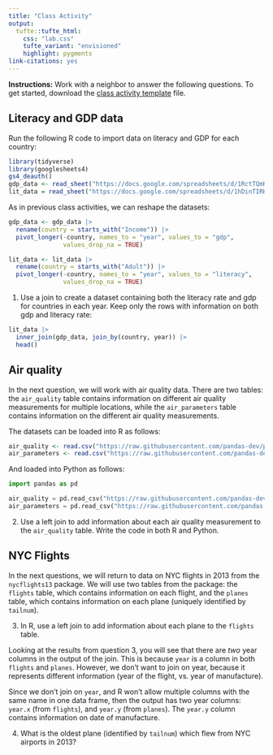 ```yaml
---
title: "Class Activity"
output: 
  tufte::tufte_html:
    css: "lab.css"
    tufte_variant: "envisioned"
    highlight: pygments
link-citations: yes
---
```


**Instructions:** Work with a neighbor to answer the following questions. To get started, download the [class activity template](https://sta279-f23.github.io/class_activities/ca_lecture_17_template.qmd) file.


## Literacy and GDP data

Run the following R code to import data on literacy and GDP for each country:

```r
library(tidyverse)
library(googlesheets4)
gs4_deauth()
gdp_data <- read_sheet("https://docs.google.com/spreadsheets/d/1RctTQmKB0hzbm1E8rGcufYdMshRdhmYdeL29nXqmvsc/pub?gid=0")
lit_data = read_sheet("https://docs.google.com/spreadsheets/d/1hDinTIRHQIaZg1RUn6Z_6mo12PtKwEPFIz_mJVF6P5I/pub?gid=0")
```

As in previous class activities, we can reshape the datasets:

```r
gdp_data <- gdp_data |>
  rename(country = starts_with("Income")) |>
  pivot_longer(-country, names_to = "year", values_to = "gdp",
               values_drop_na = TRUE)

lit_data <- lit_data |>
  rename(country = starts_with("Adult")) |>
  pivot_longer(-country, names_to = "year", values_to = "literacy",
               values_drop_na = TRUE)
```

1. Use a join to create a dataset containing both the literacy rate and gdp for countries in each year. Keep only the rows with information on both gdp and literacy rate:

```r
lit_data |>
  inner_join(gdp_data, join_by(country, year)) |>
  head()
```

## Air quality

In the next question, we will work with air quality data. There are two tables: the `air_quality` table contains information on different air quality measurements for multiple locations, while the `air_parameters` table contains information on the different air quality measurements.

The datasets can be loaded into R as follows:

```r
air_quality <- read.csv("https://raw.githubusercontent.com/pandas-dev/pandas/main/doc/data/air_quality_long.csv")
air_parameters <- read.csv("https://raw.githubusercontent.com/pandas-dev/pandas/main/doc/data/air_quality_parameters.csv")
```


And loaded into Python as follows:


```python
import pandas as pd

air_quality = pd.read_csv("https://raw.githubusercontent.com/pandas-dev/pandas/main/doc/data/air_quality_long.csv")
air_parameters = pd.read_csv("https://raw.githubusercontent.com/pandas-dev/pandas/main/doc/data/air_quality_parameters.csv")
```

2. Use a left join to add information about each air quality measurement to the `air_quality` table. Write the code in both R and Python.

## NYC Flights

In the next questions, we will return to data on NYC flights in 2013 from the `nycflights13` package. We will use two tables from the package: the `flights` table, which contains information on each flight, and the `planes` table, which contains information on each plane (uniquely identified by `tailnum`).

3. In R, use a left join to add information about each plane to the `flights` table.

Looking at the results from question 3, you will see that there are *two* year columns in the output of the join. This is because `year` is a column in both `flights` and `planes`. However, we don't want to join on year, because it represents different information (year of the flight, vs. year of manufacture). 

Since we don't join on `year`, and R won't allow multiple columns with the same name in one data frame, then the output has two year columns: `year.x` (from `flights`), and `year.y` (from `planes`). The `year.y` column contains information on date of manufacture.

4. What is the oldest plane (identified by `tailnum`) which flew from NYC airports in 2013?





